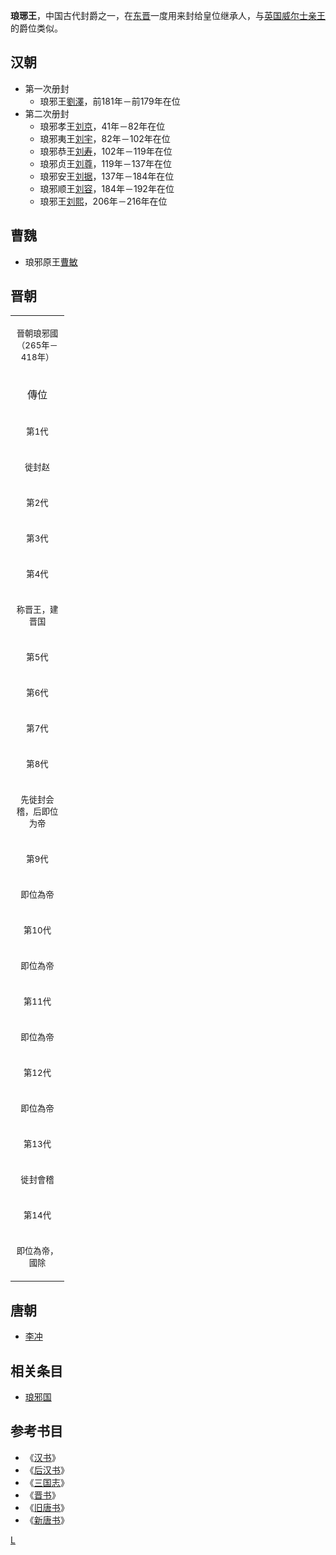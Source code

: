 {{主条目消歧义|关于其它可能被称为“琅琊”的事物，请参见'''[[琅琊_(消歧义)|琅琊 (消歧义)]]'''。}}
'''琅琊王'''，中国古代封爵之一，在[[东晋|东晋]]一度用来封给皇位继承人，与[[英国|英国]][[威爾士親王|威尔士亲王]]的爵位类似。

==汉朝==
*第一次册封 
**琅邪王[[劉澤_(燕王)|劉澤]]，前181年－前179年在位
*第二次册封 
**琅邪孝王[[刘京_(琅邪王)|刘京]]，41年－82年在位
**琅邪夷王[[刘宇_(琅邪王)|刘宇]]，82年－102年在位
**琅邪恭王[[刘寿_(琅邪王)|刘寿]]，102年－119年在位
**琅邪贞王[[刘尊_(琅邪王)|刘尊]]，119年－137年在位
**琅邪安王[[刘据_(琅邪王)|刘据]]，137年－184年在位
**琅邪顺王[[刘容|刘容]]，184年－192年在位
**琅邪王[[刘熙_(琅邪王)|刘熙]]，206年－216年在位

==曹魏==
*琅邪原王[[曹敏_(三国)|曹敏]]

==晋朝==
{| cellpadding="4" cellspacing="0" style="margin: 0 0 1em 1em; border:1px solid #cccccc; text-align:center; empty-cells:show; border-collapse:collapse;" border="1"
|-
| align ="center" colspan="6" bgcolor="#1E90FF"| <small>晉朝琅邪國（265年－418年）</small> 
|- bgcolor="#F2F2F2"
| width="70" align ="center"|傳位 || width="70" align ="center"|稱號 || width="70" align ="center"|姓名 || width="75" align ="center"|在位年數 || width="160" align ="center"|在位時間 || width="100" align ="center"|備註
|-
| align ="center"| <small>第1代</small>||<small>琅邪王</small>||<small>[[司馬伦|司馬伦]]</small>||<small>13年</small>||<small>265年－277年</small>||<small>晋宣帝第九子</small>
|-
| align ="center" colspan="6" | <small>徙封赵</small>
|-
| align ="center"| <small>第2代</small>||<small>琅邪武王</small>||<small>[[司馬伷|司馬伷]]</small>||<small>7年</small>||<small>277年－283年</small>||<small>晋宣帝第五子</small>
|-
| align ="center"| <small>第3代</small>||<small>琅邪恭王</small>||<small>[[司馬觐|司馬觐]]</small>||<small>7年</small>||<small>284年－290年</small>||<small>司馬伷长子</small>
|-
| align ="center"| <small>第4代</small>||<small>琅邪王</small>||<small>[[司馬睿|司馬睿]]</small>||<small>27年</small>||<small>291年－317年</small>||<small>司馬觐子</small>
|-
| align ="center" colspan="6" | <small>称晋王，建晋国</small>
|-
| align ="center"| <small>第5代</small>||<small>琅邪孝王</small>||<small>[[司马裒_(琅邪王)|司馬裒]]</small>||<small>1年</small>||<small>317年</small>||<small>司馬睿子</small>
|-
| align ="center"| <small>第6代</small>||<small>琅邪哀王</small>||<small>[[司馬安國|司馬安國]]</small>||<small>1年</small>||<small>318年</small>||<small>司馬裒子</small>
|-
| align ="center"| <small>第7代</small>||<small>琅邪悼王</small>||<small>[[司馬煥|司馬煥]]</small>||<small>1年</small>||<small>318年</small>||<small>司馬睿子</small>
|-
| align ="center"| <small>第8代</small>||<small>琅邪王</small>||<small>[[司馬昱|司馬昱]]</small>||<small>6年</small>||<small>322年－327年</small>||<small>司馬睿子</small>
|-
| align ="center" colspan="6" | <small>先徙封会稽，后即位为帝</small>
|-
| align ="center"| <small>第9代</small>||<small>琅邪王</small>||<small>[[司馬岳|司馬岳]]</small>||<small>16年</small>||<small>327年－342年</small>||<small>司馬紹子</small>
|-
| align ="center" colspan="6" | <small>即位為帝</small>
|-
| align ="center"| <small>第10代</small>||<small>琅邪王</small>||<small>[[司馬丕|司馬丕]]</small>||<small>20年</small>||<small>342年－361年</small>||<small>司馬衍子</small>
|-
| align ="center" colspan="6" | <small>即位為帝</small>
|-
| align ="center"| <small>第11代</small>||<small>琅邪王</small>||<small>[[司馬奕|司馬奕]]</small>||<small>5年</small>||<small>361年－365年</small>||<small>司馬衍子</small>
|-
| align ="center" colspan="6" | <small>即位為帝</small>
|-
| align ="center"| <small>第12代</small>||<small>琅邪王</small>||<small>[[司馬昱|司馬昱]]</small>||<small>7年</small>||<small>365年－371年</small>||<small>司馬睿子</small>
|-
| align ="center" colspan="6" | <small>即位為帝</small>
|-
| align ="center"| <small>第13代</small>||<small>琅邪王</small>||<small>[[司馬道子|司馬道子]]</small>||<small>21年</small>||<small>372年－392年</small>||<small>司馬昱子</small>
|-
| align ="center" colspan="6" | <small>徙封會稽</small>
|-
| align ="center"| <small>第14代</small>||<small>琅邪王</small>||<small>[[司馬德文|司馬德文]]</small>||<small>27年</small>||<small>392年－418年</small>||<small>司馬曜子</small>
|-
| align ="center" colspan="6" | <small>即位為帝，國除</small>
|}

==唐朝==
*[[李冲_(唐朝)|李冲]]

==相关条目==
*[[琅邪国|琅邪国]]

==参考书目==
*《[[汉书|汉书]]》
*《[[后汉书|后汉书]]》
*《[[三国志|三国志]]》
*《[[晋书|晋书]]》
*《[[旧唐书|旧唐书]]》
*《[[新唐书|新唐书]]》
[[Category:汉朝诸侯王封号|L]]
{{disambig|Cat=三字封號消歧義}}